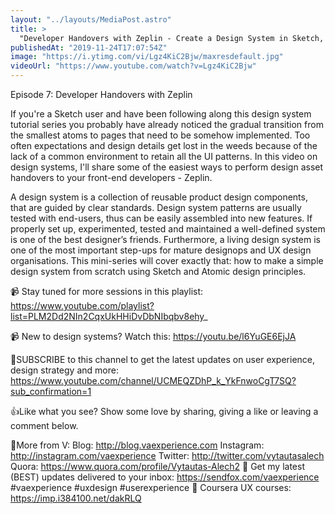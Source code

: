 ```yaml
---
layout: "../layouts/MediaPost.astro"
title: >
  "Developer Handovers with Zeplin - Create a Design System in Sketch, Ep7"
publishedAt: "2019-11-24T17:07:54Z"
image: "https://i.ytimg.com/vi/Lgz4KiC2Bjw/maxresdefault.jpg"
videoUrl: "https://www.youtube.com/watch?v=Lgz4KiC2Bjw"
---
```


Episode 7: Developer Handovers with Zeplin

If you're a Sketch user and have been following along this design system tutorial series you probably have already noticed the gradual transition from the smallest atoms to pages that need to be somehow implemented. Too often expectations and design details get lost in the weeds because of the lack of a common environment to retain all the UI patterns. In this video on design systems, I'll share some of the easiest ways to perform design asset handovers to your front-end developers - Zeplin.

A design system is a collection of reusable product design components, that are guided by clear standards. Design system patterns are usually tested with end-users, thus can be easily assembled into new features. If properly set up, experimented, tested and maintained a well-defined system is one of the best designer’s friends. Furthermore, a living design system is one of the most important step-ups for mature designops and UX design organisations. This mini-series will cover exactly that: how to make a simple design system from scratch using Sketch and Atomic design principles.

📹 Stay tuned for more sessions in this playlist: https://www.youtube.com/playlist?list=PLM2Dd2NIn2CqxUkHHiDvDbNIbqbv8ehy_

📹 New to design systems? Watch this: https://youtu.be/l6YuGE6EjJA

🙌SUBSCRIBE to this channel to get the latest updates on user experience, design strategy and more: https://www.youtube.com/channel/UCMEQZDhP_k_YkFnwoCgT7SQ?sub_confirmation=1

👍Like what you see? Show some love by sharing, giving a like or leaving a comment below.

👨More from V:
Blog: http://blog.vaexperience.com
Instagram: http://instagram.com/vaexperience
Twitter: http://twitter.com/vytautasalech
Quora: https://www.quora.com/profile/Vytautas-Alech2 📩 Get my latest (BEST) updates delivered to your inbox: https://sendfox.com/vaexperience
#vaexperience #uxdesign #userexperience 🎒 Coursera UX courses: https://imp.i384100.net/dakRLQ
